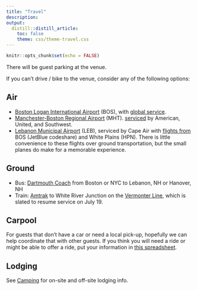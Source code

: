 ```yaml
---
title: "Travel"
description: 
output: 
  distill::distill_article:
    toc: false
    theme: css/theme-travel.css
---
```


```r
knitr::opts_chunk$set(echo = FALSE)
```

There will be guest parking at the venue.

If you can't drive / bike to the venue, consider any of the following options:

## Air

- [Boston Logan International Airport](https://www.massport.com/logan-airport/) (BOS),
  with [global service](https://www.flightconnections.com/flights-to-boston-bos).
- [Manchester-Boston Regional Airport](https://www.flymanchester.com/) (MHT).
  [serviced](https://www.flightconnections.com/flights-to-manchester-mht) by American, United, and Southwest.
- [Lebanon Municipal Airport](https://lebanonnh.gov/150/Airport) (LEB),
  serviced by Cape Air with [flights from](https://www.flightconnections.com/flights-from-lebanon-leb) BOS (JetBlue codeshare) and White Plains (HPN).
  There is little convenience to these flights over ground transportation,
  but the small planes do make for a memorable experience.

## Ground

+ Bus: [Dartmouth Coach](https://dartmouthcoach.com/) from Boston or NYC to Lebanon, NH or Hanover, NH
+ Train: [Amtrak](https://www.amtrak.com/) to White River Junction on the [Vermonter Line](https://www.amtrak.com/vermonter-train),
  which is slated to resume service on July 19.

## Carpool

For guests that don't have a car or need a local pick-up,
hopefully we can help coordinate that with other guests.
If you think you will need a ride or might be able to offer a ride,
put your information in [this spreadsheet](https://docs.google.com/spreadsheets/d/1c_IF5f0gY2EpwDWvSkv1FamWb_bG4eqKfgozGD8xTK8/edit).

## Lodging

See [Camping](camping) for on-site and off-site lodging info.
